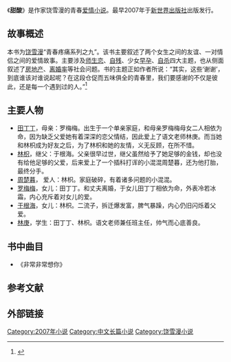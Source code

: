 {{Infobox book 
| 书名      = 甜酸
| 图像      = [[File:Sweet_and_Sour_book.jpg|200px]]
| 图像说明  = 封面
| 作者      = [[饶雪漫|饶雪漫]]
| 原名      = 
| 译者      = 
| 插图      = 
| 封面设计  = 红书坊
| 出版地    = 北京市
| 语言      = 简体中文
| 系列      = 青春疼痛系列
| 题材      = 青年男女爱情
| 类型      = 长篇小说
| 出版者    = [[新世界出版社|新世界出版社]]
| 出版日期  = 2007年10月1日
| 中文版    = 
| 媒介      = 印刷（平装书）
| 页数      = 235
| 开本      = 
| isbn      = 9787802284487
| oclc      = 
| 杜威十进制图书分类法= 
| 美国国会图书馆图书分类法= 
| 上一部作品= 
| 下一部作品= 
| 引用      = 
| 被引用    = 
}}
《'''甜酸'''》是作家饶雪漫的青春[[爱情小说|爱情小说]]。最早2007年于[[新世界出版社|新世界出版社]]出版发行。

== 故事概述 ==
本书为[[饶雪漫|饶雪漫]]“青春疼痛系列之九”。该书主要叙述了两个女生之间的友谊、一对情侣之间的爱情故事。主要涉及[[师生恋|师生恋]]、[[自残|自残]]、少女[[早孕|早孕]]、[[自杀|自杀]]四大主题，也从侧面叙述了[[房地产|房地产]]、[[离婚率|离婚率]]等社会问题。书的主题正如作者所说：“其实，这些‘谢谢’，到底谁该对谁说起呢？在这段仓促而五味俱全的青春里，我们要感谢的不仅是彼此，还是每一个遇到过的人。”<ref>{{cite book|author=饶雪漫|title=《甜酸》|year=2007|publisher=新世界出版社|location=北京市|pages=209-220|isbn=9787802284487}}</ref>

== 主要人物 ==
*[[田丁丁|田丁丁]]，母亲：罗梅梅。出生于一个单亲家庭，和母亲罗梅梅母女二人相依为命，因为缺乏父爱她有着深深的恋父情结，因此爱上了语文老师林庚。而当她和林枳成为好友之后，为了林枳和她的友情，义无反顾，在所不惜。
*[[林枳|林枳]]，继父：于根海。父亲很早过世，继父虽然给予了她足够的金钱，却也没有给他足够的父爱，后来爱上了一个插科打诨的小混混周楚暮，还为他打胎，最终分手。
*[[周楚暮|周楚暮]]， 爱人：林枳。家庭破碎，有着诸多问题的小混混。
*[[罗梅梅|罗梅梅]]，女儿：田丁丁。和丈夫离婚，于女儿田丁丁相依为命，外表冷若冰霜，内心充斥着对女儿的爱。
*[[于根海|于根海]]，女儿：林枳。二流子，拆迁爆发富，脾气暴躁，内心仍旧闪烁着父爱。
*[[林庚|林庚]]，学生：田丁丁、林枳。语文老师兼任班主任，帅气而心底善良。

== 书中曲目 ==
*《非常非常想你》

==参考文献==
<div class="references-small">
<references></references>
</div>

== 外部链接 ==
{{饶雪漫作品}}
{{Authority control}}
{{DEFAULTSORT:Tian甜酸}}
[[Category:2007年小说|Category:2007年小说]]
[[Category:中文长篇小说|Category:中文长篇小说]]
[[Category:饶雪漫小说|Category:饶雪漫小说]]